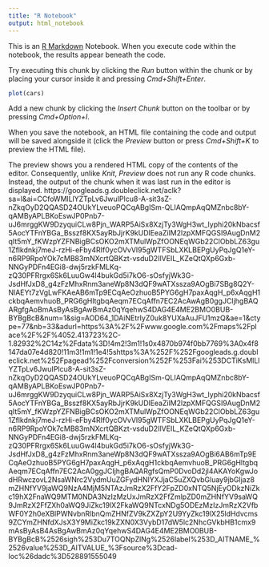 ```yaml
---
title: "R Notebook"
output: html_notebook
---
```


This is an [R Markdown](http://rmarkdown.rstudio.com) Notebook. When you execute code within the notebook, the results appear beneath the code. 

Try executing this chunk by clicking the *Run* button within the chunk or by placing your cursor inside it and pressing *Cmd+Shift+Enter*. 

```r
plot(cars)
```

Add a new chunk by clicking the *Insert Chunk* button on the toolbar or by pressing *Cmd+Option+I*.

When you save the notebook, an HTML file containing the code and output will be saved alongside it (click the *Preview* button or press *Cmd+Shift+K* to preview the HTML file). 

The preview shows you a rendered HTML copy of the contents of the editor. Consequently, unlike *Knit*, *Preview* does not run any R code chunks. Instead, the output of the chunk when it was last run in the editor is displayed.
https://googleads.g.doubleclick.net/aclk?sa=l&ai=CCfoWMlLlYZTpLv6JwuIPlcu8-A-sit3sZ-nZkqOyD2QQASD24OUkYLveuoPQCqABgISm-QLIAQmpAqQMZnbc8bY-qAMByAPLBKoEswJP0Pnb7-uJ6mrggKW9DzyquiCLw8Pjn_WARP5AiSx8XzjTy3WgH3wt_Iyphi20kNbacsf5AocYTFnYBGa_Bsszf8KX5ayRbJjrK9kUDlEeaZilM2lzpXMFQGSI9AugDnM2qIt5mY_fKWzpYZFNBigBCsOKO2mXTMulWpZfOONEqWGb22ClObbLZ63gu1Zflkdnkj7meJ-rzHi-eFby4RIf0ycOVvVl95gWTFSbLXKLBEPgUyPqJgQ1eY-n6RP9RpoYOk7cMB83mNXcrtQBKzt-vsduD2IlVEIL_KZeQtQXp6Gxb-NNGyPDFn4EGi8-dwj5rzkFMLKq-zQ30PFRrgx6Sk6LuuGw4l4bukGd5i7kO6-sOsfyjWk3G-JsdHfJxD8_g4zFzMhxRnm3aneWp8N3dQF9wATXssza9AOgBi7SBg8Q2Y-NlAEYt7zVgLwFKAeAB6mTp9ECqAeOzhuoB5PYG6gH7paxAqgH_p6xAqgH1ckbqAemvhuoB_PRG6gHltgbqAeqm7ECqAffn7EC2AcAwAgB0ggJCIjhgBAQARgfgAoBmAsByAsBgAwBmAz0qYqehwS4DAG4E4ME2BMO0BUB-BYBgBcB&num=1&sig=AOD64_1DAiNEtrIyZ0uk8YUXaAuJFU1mzQ&ae=1&ctype=77&nb=33&adurl=https%3A%2F%2Fwww.google.com%2Fmaps%2Fplace%2F%2F%4052.413723%2C-1.82932%2C14z%2Fdata%3D!4m2!3m1!1s0x4870b974f0bb7769%3A0x4f8147da07e4d820!11m3!1m1!1e4!5shttps%3A%252F%252Fgoogleads.g.doubleclick.net%252Fpagead%252Fconversion%252F%253Fai%253DCTiKsMlLlYZTpLv6JwuIPlcu8-A-sit3sZ-nZkqOyD2QQASD24OUkYLveuoPQCqABgISm-QLIAQmpAqQMZnbc8bY-qAMByAPLBKoEswJP0Pnb7-uJ6mrggKW9DzyquiCLw8Pjn_WARP5AiSx8XzjTy3WgH3wt_Iyphi20kNbacsf5AocYTFnYBGa_Bsszf8KX5ayRbJjrK9kUDlEeaZilM2lzpXMFQGSI9AugDnM2qIt5mY_fKWzpYZFNBigBCsOKO2mXTMulWpZfOONEqWGb22ClObbLZ63gu1Zflkdnkj7meJ-rzHi-eFby4RIf0ycOVvVl95gWTFSbLXKLBEPgUyPqJgQ1eY-n6RP9RpoYOk7cMB83mNXcrtQBKzt-vsduD2IlVEIL_KZeQtQXp6Gxb-NNGyPDFn4EGi8-dwj5rzkFMLKq-zQ30PFRrgx6Sk6LuuGw4l4bukGd5i7kO6-sOsfyjWk3G-JsdHfJxD8_g4zFzMhxRnm3aneWp8N3dQF9wATXssza9AOgBi6AB6mTp9ECqAeOzhuoB5PYG6gH7paxAqgH_p6xAqgH1ckbqAemvhuoB_PRG6gHltgbqAeqm7ECqAffn7EC2AcA0ggJCIjhgBAQARgfsQmP0DvoDd2jl4AKAYoKgwJodHRwczovL2NsaWNrc2VydmUuZGFydHNlYXJjaC5uZXQvbGluay9jbGljaz8mZHNfYV9jaWQ9NzA4MjM5NTAzJmRzX2FfY2FpZD0xNTQ5NjEyODkzNiZkc19hX2FnaWQ9MTM0NDA3NzIzMzUxJmRzX2FfZmlpZD0mZHNfYV9saWQ9JmRzX2FfZXh0aWQ9JiZkc19lX2FkaWQ9NTcxNDg5ODEzMzIzJmRzX2VfbWF0Y2h0eXBlPWNvbnRlbnQmZHNfZV9kZXZpY2U9YyZkc19lX25ldHdvcms9ZCYmZHNfdXJsX3Y9MiZkc19kZXN0X3VybD17dW5lc2NhcGVkbHB1cmx9mAsByAsB4AsBgAwBmAz0qYqehwS4DAG4E4ME2BMO0BUB-BYBgBcB%2526sigh%253Du7TOQNpZlNg%2526label%253D_AITNAME_%2526value%253D_AITVALUE_%3Fsource%3Dcad-loc%26dadc%3D528891555049

